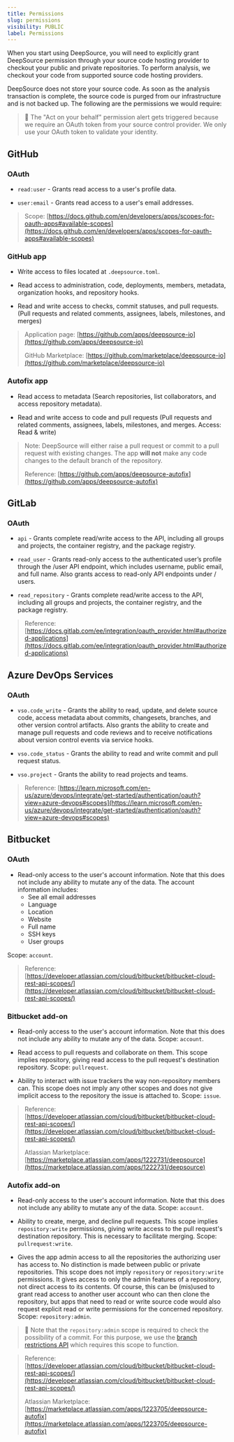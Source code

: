 ```yaml
---
title: Permissions
slug: permissions
visibility: PUBLIC
label: Permissions
---
```

When you start using DeepSource, you will need to explicitly grant DeepSource permission through your source code hosting provider to checkout your public and private repositories. To perform analysis, we checkout your code from supported source code hosting providers.

DeepSource does not store your source code. As soon as the analysis transaction is complete, the source code is purged from our infrastructure and is not backed up. The following are the permissions we would require:

> 📘 The "Act on your behalf" permission alert gets triggered because we require an OAuth token from your source control provider. We only use your OAuth token to validate your identity.

## GitHub

### OAuth

- `read:user` - Grants read access to a user's profile data.

- `user:email` - Grants read access to a user's email addresses.

> Scope: [https://docs.github.com/en/developers/apps/scopes-for-oauth-apps#available-scopes](https://docs.github.com/en/developers/apps/scopes-for-oauth-apps#available-scopes)

### GitHub app

- Write access to files located at `.deepsource.toml`.

- Read access to administration, code, deployments, members, metadata, organization hooks, and repository hooks.

- Read and write access to checks, commit statuses, and pull requests. (Pull requests and related comments, assignees, labels, milestones, and merges)

> Application page: [https://github.com/apps/deepsource-io](https://github.com/apps/deepsource-io)
>
> GitHub Marketplace: [https://github.com/marketplace/deepsource-io](https://github.com/marketplace/deepsource-io)

### Autofix app

- Read access to metadata (Search repositories, list collaborators, and access repository metadata).

- Read and write access to code and pull requests (Pull requests and related comments, assignees, labels, milestones, and merges. Access: Read & write)

> Note: DeepSource will either raise a pull request or commit to a pull request with existing changes. The app **will not** make any code changes to the default branch of the repository.
>
> Reference: [https://github.com/apps/deepsource-autofix](https://github.com/apps/deepsource-autofix)

## GitLab

### OAuth

- `api` - Grants complete read/write access to the API, including all groups and projects, the container registry, and the package registry.

- `read_user` - Grants read-only access to the authenticated user’s profile through the /user API endpoint, which includes username, public email, and full name. Also grants access to read-only API endpoints under / users.

- `read_repository` - Grants complete read/write access to the API, including all groups and projects, the container registry, and the package registry.

> Reference: [https://docs.gitlab.com/ee/integration/oauth_provider.html#authorized-applications](https://docs.gitlab.com/ee/integration/oauth_provider.html#authorized-applications)

## Azure DevOps Services

### OAuth

- `vso.code_write` - Grants the ability to read, update, and delete source code, access metadata about commits, changesets, branches, and other version control artifacts. Also grants the ability to create and manage pull requests and code reviews and to receive notifications about version control events via service hooks.

- `vso.code_status` - Grants the ability to read and write commit and pull request status.

- `vso.project` - Grants the ability to read projects and teams.

> Reference: [https://learn.microsoft.com/en-us/azure/devops/integrate/get-started/authentication/oauth?view=azure-devops#scopes](https://learn.microsoft.com/en-us/azure/devops/integrate/get-started/authentication/oauth?view=azure-devops#scopes)

## Bitbucket

### OAuth

- Read-only access to the user's account information. Note that this does not include any ability to mutate any of the data. The account information includes:
  - See all email addresses
  - Language
  - Location
  - Website
  - Full name
  - SSH keys
  - User groups

Scope: `account`.

> Reference: [https://developer.atlassian.com/cloud/bitbucket/bitbucket-cloud-rest-api-scopes/](https://developer.atlassian.com/cloud/bitbucket/bitbucket-cloud-rest-api-scopes/)

### Bitbucket add-on

- Read-only access to the user's account information. Note that this does not include any ability to mutate any of the data. Scope: `account`.

- Read access to pull requests and collaborate on them. This scope implies repository, giving read access to the pull request's destination repository. Scope: `pullrequest`.

- Ability to interact with issue trackers the way non-repository members can. This scope does not imply any other scopes and does not give implicit access to the repository the issue is attached to. Scope: `issue`.

> Reference: [https://developer.atlassian.com/cloud/bitbucket/bitbucket-cloud-rest-api-scopes/](https://developer.atlassian.com/cloud/bitbucket/bitbucket-cloud-rest-api-scopes/)
>
> Atlassian Marketplace: [https://marketplace.atlassian.com/apps/1222731/deepsource](https://marketplace.atlassian.com/apps/1222731/deepsource)

### Autofix add-on

- Read-only access to the user's account information. Note that this does not include any ability to mutate any of the data. Scope: `account`.

- Ability to create, merge, and decline pull requests. This scope implies `repository:write` permissions, giving write access to the pull request's destination repository. This is necessary to facilitate merging. Scope: `pullrequest:write`.

- Gives the app admin access to all the repositories the authorizing user has access to. No distinction is made between public or private repositories. This scope does not imply `repository` or `repository:write` permissions. It gives access to only the admin features of a repository, not direct access to its contents. Of course, this can be (mis)used to grant read access to another user account who can then clone the repository, but apps that need to read or write source code would also request explicit read or write permissions for the concerned repository. Scope: `repository:admin`.

> 🚧 Note that the `repository:admin` scope is required to check the possibility of a commit. For this purpose, we use the [branch restrictions API](https://developer.atlassian.com/bitbucket/api/2/reference/resource/repositories/%7Bworkspace%7D/%7Brepo_slug%7D/branch-restrictions) which requires this scope to function.

> Reference: [https://developer.atlassian.com/cloud/bitbucket/bitbucket-cloud-rest-api-scopes/](https://developer.atlassian.com/cloud/bitbucket/bitbucket-cloud-rest-api-scopes/)
>
> Atlassian Marketplace: [https://marketplace.atlassian.com/apps/1223705/deepsource-autofix](https://marketplace.atlassian.com/apps/1223705/deepsource-autofix)

